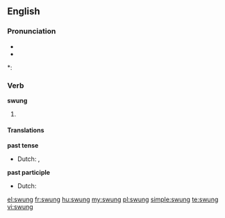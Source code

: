 ==English==

===Pronunciation===
* {{IPA|/ˈswʌɳ/}}
* {{audio|en-us-swung.ogg|Audio (US)}}

*: {{rhymes|ʌŋ}}

===Verb===
'''swung'''

# {{past of| to [[swing]]}}

====Translations====
'''past tense'''
* Dutch: {{t-|nl|schommelde}}, {{t-|nl|schommelden}}
'''past participle'''
* Dutch: {{t-|nl|geschommeld}}

[[el:swung]]
[[fr:swung]]
[[hu:swung]]
[[my:swung]]
[[pl:swung]]
[[simple:swung]]
[[te:swung]]
[[vi:swung]]